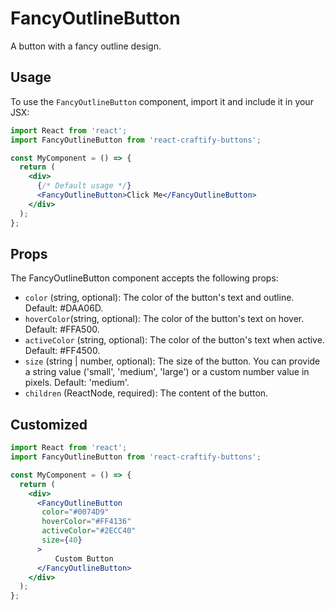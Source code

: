 

<Meta title="Buttons/FancyOutlineButton" component={FancyOutlineButton} />

# FancyOutlineButton

A button with a fancy outline design.

## Usage

To use the `FancyOutlineButton` component, import it and include it in your JSX:

```jsx
import React from 'react';
import FancyOutlineButton from 'react-craftify-buttons';

const MyComponent = () => {
  return (
    <div>
      {/* Default usage */}
      <FancyOutlineButton>Click Me</FancyOutlineButton>
    </div>
  );
}; 
```


## Props

The FancyOutlineButton component accepts the following props:
- `color`  (string, optional): The color of the button's text and outline. Default: #DAA06D.
- `hoverColor`(string, optional): The color of the button's text on hover. Default: #FFA500.
- `activeColor` (string, optional): The color of the button's text when active. Default: #FF4500.
- `size` (string | number, optional): The size of the button. You can provide a string value ('small', 'medium', 'large') or a custom number value in pixels. Default: 'medium'.
- `children` (ReactNode, required): The content of the button.

## Customized

```jsx
import React from 'react';
import FancyOutlineButton from 'react-craftify-buttons';

const MyComponent = () => {
  return (
    <div>
      <FancyOutlineButton
       color="#0074D9"
       hoverColor="#FF4136"
       activeColor="#2ECC40"
       size={40}
      >
          Custom Button
      </FancyOutlineButton>
    </div>
  );
}; 
```
